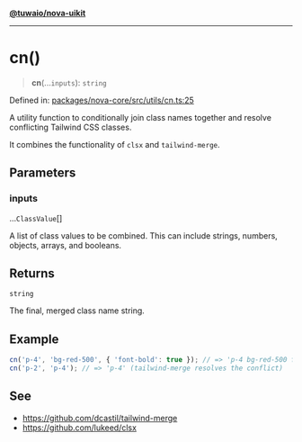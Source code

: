 [**@tuwaio/nova-uikit**](../../../README.md)

***

# cn()

> **cn**(...`inputs`): `string`

Defined in: [packages/nova-core/src/utils/cn.ts:25](https://github.com/TuwaIO/nova-uikit/blob/08eba8ae8d3f95b682badea39f500181ab46fa0d/packages/nova-core/src/utils/cn.ts#L25)

A utility function to conditionally join class names together and resolve
conflicting Tailwind CSS classes.

It combines the functionality of `clsx` and `tailwind-merge`.

## Parameters

### inputs

...`ClassValue`[]

A list of class values to be combined.
This can include strings, numbers, objects, arrays, and booleans.

## Returns

`string`

The final, merged class name string.

## Example

```ts
cn('p-4', 'bg-red-500', { 'font-bold': true }); // => 'p-4 bg-red-500 font-bold'
cn('p-2', 'p-4'); // => 'p-4' (tailwind-merge resolves the conflict)
```

## See

 - https://github.com/dcastil/tailwind-merge
 - https://github.com/lukeed/clsx
